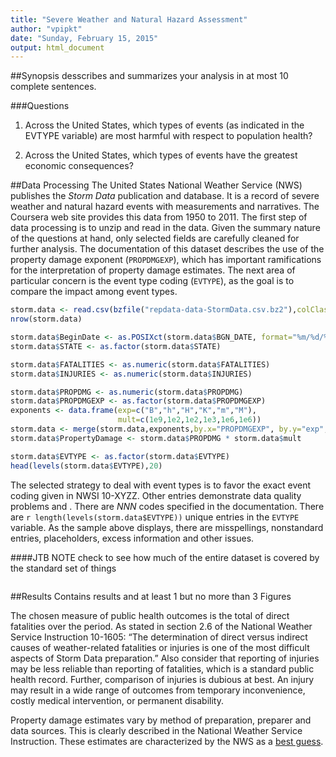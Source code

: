 ```yaml
---
title: "Severe Weather and Natural Hazard Assessment"
author: "vpipkt"
date: "Sunday, February 15, 2015"
output: html_document
---
```


##Synopsis
desscribes and summarizes your analysis in at most 10 complete sentences.

###Questions

1. Across the United States, which types of events (as indicated in the EVTYPE variable) are most harmful with respect to population health?

1. Across the United States, which types of events have the greatest economic consequences?

##Data Processing
The United States National Weather Service (NWS) publishes the *Storm Data* publication and database. It is a record of severe weather and natural hazard events with measurements and narratives. The Coursera web site provides this data from 1950 to 2011. The first step of data processing is to unzip and read in the data. Given the summary nature of the questions at hand, only selected fields are carefully cleaned for further analysis.  The documentation of this dataset describes the use of the property damage exponent (`PROPDMGEXP`), which has important ramifications for the interpretation of property damage estimates. The next area of particular concern is the event type coding (`EVTYPE`), as the goal is to compare the impact among event types. 

```r
storm.data <- read.csv(bzfile("repdata-data-StormData.csv.bz2"),colClasses="character")
nrow(storm.data)

storm.data$BeginDate <- as.POSIXct(storm.data$BGN_DATE, format="%m/%d/%Y %H:%M:%S")
storm.data$STATE <- as.factor(storm.data$STATE)

storm.data$FATALITIES <- as.numeric(storm.data$FATALITIES)
storm.data$INJURIES <- as.numeric(storm.data$INJURIES)

storm.data$PROPDMG <- as.numeric(storm.data$PROPDMG)
storm.data$PROPDMGEXP <- as.factor(storm.data$PROPDMGEXP)
exponents <- data.frame(exp=c("B","h","H","K","m","M"),
                        mult=c(1e9,1e2,1e2,1e3,1e6,1e6))
storm.data <- merge(storm.data,exponents,by.x="PROPDMGEXP", by.y="exp",all.x=T)
storm.data$PropertyDamage <- storm.data$PROPDMG * storm.data$mult

storm.data$EVTYPE <- as.factor(storm.data$EVTYPE)
head(levels(storm.data$EVTYPE),20)
```

The selected strategy to deal with event types is to favor the exact event coding given in NWSI 10-XYZZ. Other entries demonstrate data quality problems and . There are *NNN* codes specified in the documentation. There are `r length(levels(storm.data$EVTYPE))` unique entries in the `EVTYPE` variable. As the sample above displays, there are misspellings, nonstandard entries, placeholders, excess information and other issues.

####JTB NOTE
check to see how much of the entire dataset is covered by the standard set of things

```r

```

##Results
Contains results and at least 1 but no more than 3 Figures
 


The chosen measure of public health outcomes is the total of direct fatalities over the period. As stated in section 2.6 of the National Weather Service Instruction 10-1605: "The determination of direct versus indirect causes of weather-related fatalities or injuries is one of the most difficult aspects of Storm Data preparation."  Also consider that reporting of injuries may be less reliable than reporting of fatalities, which is a standard public health record. Further, comparison of injuries is dubious at best. An injury may result in a wide range of outcomes from temporary inconvenience, costly medical intervention, or permanent disability. 


Property damage estimates vary by method of preparation, preparer and data sources. This is clearly described in the National Weather Service Instruction. These estimates are characterized by the NWS as a [best guess](http://). 